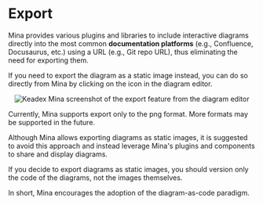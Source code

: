 
# Export

Mina provides various plugins and libraries to include interactive diagrams directly into the most common **documentation platforms** (e.g., Confluence, Docusaurus, etc.) using a URL (e.g., Git repo URL), thus eliminating the need for exporting them.

If you need to export the diagram as a static image instead, you can do so directly from Mina by clicking on the icon <FontAwesomeIcon icon={faFileExport} className="inline w-4 mx-2" /> in the diagram editor.

<p align="center" className="my-7">
  <Image
    src={exportScreenshot}
    alt="Keadex Mina screenshot of the export feature from the diagram editor"
    width={600}
    className="border-solid border-dark-primary border"
  />
</p>

Currently, Mina supports export only to the png format. More formats may be supported in the future.

<Callout type="info" emoji="ℹ️">
  Although Mina allows exporting diagrams as static images, it is suggested to avoid this approach and instead leverage Mina's plugins and components to share and display diagrams.

If you decide to export diagrams as static images, you should version only the code of the diagrams, not the images themselves.

In short, Mina encourages the adoption of the diagram-as-code paradigm.

</Callout>
